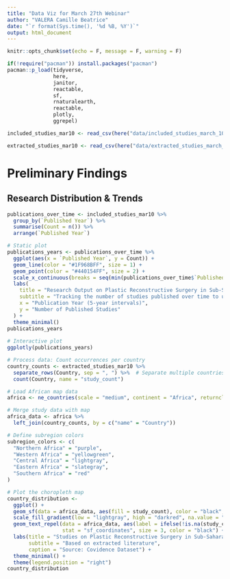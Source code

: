 ```yaml
---
title: "Data Viz for March 27th Webinar"
author: "VALERA Camille Beatrice"
date: "`r format(Sys.time(), '%d %B, %Y')`"
output: html_document
---
```


```r
knitr::opts_chunk$set(echo = F, message = F, warning = F)
```

```r
if(!require("pacman")) install.packages("pacman")
pacman::p_load(tidyverse, 
               here, 
               janitor, 
               reactable, 
               sf, 
               rnaturalearth, 
               reactable,
               plotly, 
               ggrepel)

```

```r
included_studies_mar10 <- read_csv(here("data/included_studies_march_10.csv"))

extracted_studies_mar10 <- read_csv(here("data/extracted_studies_march_10.csv"))
```

# Preliminary Findings

## Research Distribution & Trends 

```r
publications_over_time <- included_studies_mar10 %>%
  group_by(`Published Year`) %>%
  summarise(Count = n()) %>%
  arrange(`Published Year`)

# Static plot
publications_years <- publications_over_time %>%
  ggplot(aes(x = `Published Year`, y = Count)) +
  geom_line(color = "#1F968BFF", size = 1) +
  geom_point(color = "#440154FF", size = 2) +
  scale_x_continuous(breaks = seq(min(publications_over_time$`Published Year`), max(publications_over_time$`Published Year`), by = 5)) +  # Set x-axis in 5-year increments
  labs(
    title = "Research Output on Plastic Reconstructive Surgery in Sub-Saharan Africa",
    subtitle = "Tracking the number of studies published over time to understand growth \n of Plastic Reconstructive Surgery Research in SSA.",
    x = "Publication Year (5-year intervals)",
    y = "Number of Published Studies"
  ) +
  theme_minimal()
publications_years
 
# Interactive plot
ggplotly(publications_years)
```

```r

# Process data: Count occurrences per country
country_counts <- extracted_studies_mar10 %>%
  separate_rows(Country, sep = ", ") %>%  # Separate multiple countries in one entry
  count(Country, name = "study_count")

# Load African map data
africa <- ne_countries(scale = "medium", continent = "Africa", returnclass = "sf")

# Merge study data with map
africa_data <- africa %>%
  left_join(country_counts, by = c("name" = "Country"))

# Define subregion colors
subregion_colors <- c(
  "Northern Africa" = "purple",
  "Western Africa" = "yellowgreen",
  "Central Africa" = "lightgray",
  "Eastern Africa" = "slategray",
  "Southern Africa" = "red"
)

# Plot the choropleth map
country_distribution <- 
  ggplot() +
  geom_sf(data = africa_data, aes(fill = study_count), color = "black", size = 0.3) +
  scale_fill_gradient(low = "lightgray", high = "darkred", na.value = "white", name = "Study Count") +
  geom_text_repel(data = africa_data, aes(label = ifelse(!is.na(study_count), paste0(name, " (n=", study_count, ")"), ""), geometry = geometry),
                  stat = "sf_coordinates", size = 3, color = "black") +
  labs(title = "Studies on Plastic Reconstructive Surgery in Sub-Saharan Africa",
       subtitle = "Based on extracted literature",
       caption = "Source: Covidence Dataset") +
  theme_minimal() +
  theme(legend.position = "right")
country_distribution

```

```r

```

